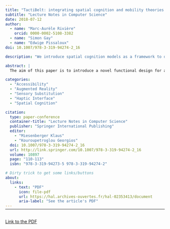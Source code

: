 ```yaml
---
title: "TactiBelt: integrating spatial cognition and mobility theories into the design of a novel orientation and mobility assistive device for the blind"
subtitle: "Lecture Notes in Computer Science"
date: 2018-07-12
author:
  - name: "Marc-Aurèle Rivière"
    orcid: 0000-0002-5108-3382
  - name: "Simon Gay"
  - name: "Edwige Pissaloux"
doi: 10.1007/978-3-319-94274-2_16

description: "We introduce spatial cognition models as a framework to design novel mobility assistive devices for Visually Impaired People"

abstract: |
  The aim of this paper is to introduce a novel functional design for an indoor and outdoor mobility assistive device for the visually impaired, based on the theoretical frameworks of mobility and spatial cognition. The originality of the proposed approach comes from the integration of two main aspects of navigation, locomotion and wayfinding. The cognitive theories which underpin the design of the proposed sensory substitution device, called TactiBelt, are identified and discussed in the framework of spatial knowledge acquisition. The paper is organized as follows: section 1 gives a brief overview of the sensory substitution framework, while sections 2 & 3 introduce the importance of navigation and spatial cognition models for the design of mobility aids. Section 4 details the functional design of the TactiBelt.

categories:
  - "Accessibility"
  - "Augmented Reality"
  - "Sensory Substitution"
  - "Haptic Interface"
  - "Spatial Cognition"

citation:
  type: paper-conference
  container-title: "Lecture Notes in Computer Science"
  publisher: "Springer International Publishing"
  editor:
    - "Miesenberger Klaus"
    - "Kouroupetroglou Georgios"
  doi: 10.1007/978-3-319-94274-2_16
  url: http://link.springer.com/10.1007/978-3-319-94274-2_16
  volume: 10897
  page: "110-113"
  isbn: "978-3-319-94273-5 978-3-319-94274-2"

# Dirty trick to get some links/buttons
about:
  links:
    - text: "PDF"
      icon: file-pdf
      url: https://hal.archives-ouvertes.fr/hal-02353413/document
      aria-label: "See the article's PDF"
---
```


<hr style="margin-bottom: 30px; margin-top: -12px">

<object data="https://hal.archives-ouvertes.fr/hal-02353413/document" type="application/pdf" width="100%" height="900">
  <p><a href="https://hal.archives-ouvertes.fr/hal-02353413/document">Link to the PDF</a></p>
</object>